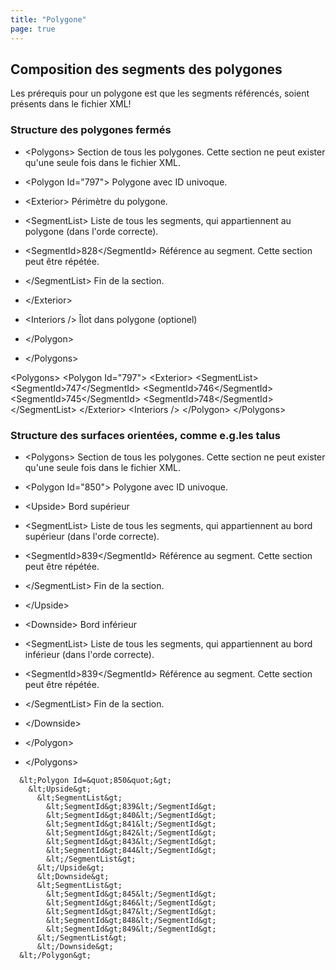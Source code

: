 ```yaml
---
title: "Polygone"
page: true
---
```

## Composition des segments des polygones

<Warning>
Les pr&#233;requis pour un polygone est que les segments r&#233;f&#233;renc&#233;s, soient pr&#233;sents dans le fichier XML!
</Warning>


###  Structure des polygones ferm&#233;s

- <Bold> &lt;Polygons&gt; </Bold>  Section de tous les polygones. Cette section ne peut exister qu&#39;une seule fois dans le fichier XML.

- <Bold>     &lt;Polygon Id=&quot;797&quot;&gt; </Bold>  Polygone avec ID univoque.

- <Bold> &lt;Exterior&gt; </Bold>  P&#233;rim&#232;tre du polygone.

- <Bold> &lt;SegmentList&gt; </Bold>  Liste de tous les segments, qui appartiennent au polygone (dans l&#39;orde correcte).

- <Bold> &lt;SegmentId&gt;828&lt;/SegmentId&gt; </Bold>  R&#233;f&#233;rence au segment. Cette section peut &#234;tre r&#233;p&#233;t&#233;e.



- <Bold> &lt;/SegmentList&gt; </Bold>  Fin de la section.



- <Bold> &lt;/Exterior&gt; </Bold> 
- <Bold> &lt;Interiors /&gt; </Bold>  &#206;lot dans polygone (optionel)



- <Bold>       &lt;/Polygon&gt; </Bold> 


- <Bold>     &lt;/Polygons&gt; </Bold> 



<Info>
    &lt;Polygons&gt;
      &lt;Polygon Id=&quot;797&quot;&gt;
        &lt;Exterior&gt;
          &lt;SegmentList&gt;
            &lt;SegmentId&gt;747&lt;/SegmentId&gt;
            &lt;SegmentId&gt;746&lt;/SegmentId&gt;
            &lt;SegmentId&gt;745&lt;/SegmentId&gt;
            &lt;SegmentId&gt;748&lt;/SegmentId&gt;
          &lt;/SegmentList&gt;
        &lt;/Exterior&gt;
        &lt;Interiors /&gt;
      &lt;/Polygon&gt;
    &lt;/Polygons&gt;
</Info>



###  Structure des surfaces orient&#233;es, comme e.g.les talus

- <Bold> &lt;Polygons&gt; </Bold>  Section de tous les polygones. Cette section ne peut exister qu&#39;une seule fois dans le fichier XML.

- <Bold>      &lt;Polygon Id=&quot;850&quot;&gt; </Bold>  Polygone avec ID univoque.

- <Bold> &lt;Upside&gt; </Bold>  Bord sup&#233;rieur

- <Bold> &lt;SegmentList&gt; </Bold>  Liste de tous les segments, qui appartiennent au bord sup&#233;rieur (dans l&#39;orde correcte).

- <Bold> &lt;SegmentId&gt;839&lt;/SegmentId&gt; </Bold>  R&#233;f&#233;rence au segment. Cette section peut &#234;tre r&#233;p&#233;t&#233;e.



- <Bold> &lt;/SegmentList&gt; </Bold>  Fin de la section.



- <Bold> &lt;/Upside&gt; </Bold> 
- <Bold> &lt;Downside&gt; </Bold>  Bord inf&#233;rieur

- <Bold> &lt;SegmentList&gt; </Bold>  Liste de tous les segments, qui appartiennent au bord inf&#233;rieur (dans l&#39;orde correcte).

- <Bold> &lt;SegmentId&gt;839&lt;/SegmentId&gt; </Bold>  R&#233;f&#233;rence au segment. Cette section peut &#234;tre r&#233;p&#233;t&#233;e.



- <Bold> &lt;/SegmentList&gt; </Bold>  Fin de la section.



- <Bold> &lt;/Downside&gt; </Bold> 


- <Bold>       &lt;/Polygon&gt; </Bold> 


- <Bold>     &lt;/Polygons&gt; </Bold> 



<Info>

      &lt;Polygon Id=&quot;850&quot;&gt;
		&lt;Upside&gt;
          &lt;SegmentList&gt;
            &lt;SegmentId&gt;839&lt;/SegmentId&gt;
            &lt;SegmentId&gt;840&lt;/SegmentId&gt;
            &lt;SegmentId&gt;841&lt;/SegmentId&gt;
            &lt;SegmentId&gt;842&lt;/SegmentId&gt;
            &lt;SegmentId&gt;843&lt;/SegmentId&gt;
            &lt;SegmentId&gt;844&lt;/SegmentId&gt;
            &lt;/SegmentList&gt;
		  &lt;/Upside&gt;
		  &lt;Downside&gt;
		  &lt;SegmentList&gt;
            &lt;SegmentId&gt;845&lt;/SegmentId&gt;
            &lt;SegmentId&gt;846&lt;/SegmentId&gt;
            &lt;SegmentId&gt;847&lt;/SegmentId&gt;
            &lt;SegmentId&gt;848&lt;/SegmentId&gt;
            &lt;SegmentId&gt;849&lt;/SegmentId&gt;
          &lt;/SegmentList&gt;
		  &lt;/Downside&gt;
      &lt;/Polygon&gt;
</Info>
